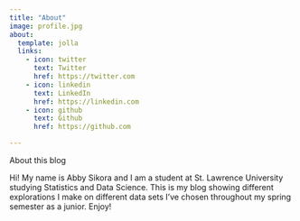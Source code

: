 ```yaml
---
title: "About"
image: profile.jpg
about:
  template: jolla
  links:
    - icon: twitter
      text: Twitter
      href: https://twitter.com
    - icon: linkedin
      text: LinkedIn
      href: https://linkedin.com
    - icon: github
      text: Github
      href: https://github.com

---
```


About this blog

Hi! My name is Abby Sikora and I am a student at St. Lawrence University studying Statistics and Data Science. This is my blog showing different explorations I make on different data sets I've chosen throughout my spring semester as a junior. 
Enjoy!